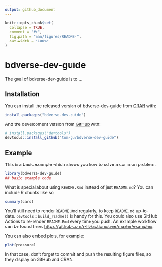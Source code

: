 ```yaml
---
output: github_document
---
```


<!-- README.md is generated from README.Rmd. Please edit that file -->

```r
knitr::opts_chunk$set(
  collapse = TRUE,
  comment = "#>",
  fig.path = "man/figures/README-",
  out.width = "100%"
)
```

# bdverse-dev-guide

<!-- badges: start -->
<!-- badges: end -->

The goal of bdverse-dev-guide is to ...

## Installation

You can install the released version of bdverse-dev-guide from [CRAN](https://CRAN.R-project.org) with:

``` r
install.packages("bdverse-dev-guide")
```

And the development version from [GitHub](https://github.com/) with:

``` r
# install.packages("devtools")
devtools::install_github("tom-gu/bdverse-dev-guide")
```
## Example

This is a basic example which shows you how to solve a common problem:

```r
library(bdverse-dev-guide)
## basic example code
```

What is special about using `README.Rmd` instead of just `README.md`? You can include R chunks like so:

```r
summary(cars)
```

You'll still need to render `README.Rmd` regularly, to keep `README.md` up-to-date. `devtools::build_readme()` is handy for this. You could also use GitHub Actions to re-render `README.Rmd` every time you push. An example workflow can be found here: <https://github.com/r-lib/actions/tree/master/examples>.

You can also embed plots, for example:

```r
plot(pressure)
```

In that case, don't forget to commit and push the resulting figure files, so they display on GitHub and CRAN.
